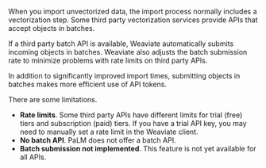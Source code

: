 When you import unvectorized data, the import process normally includes a vectorization step. Some third party vectorization services provide APIs that accept objects in batches.

If a third party batch API is available, Weaviate automatically submits incoming objects in batches. Weaviate also adjusts the batch submission rate to minimize problems with rate limits on third party APIs.

In addition to significantly improved import times, submitting objects in batches makes more efficient use of API tokens.

There are some limitations.

- **Rate limits**. Some third party APIs have different limits for trial (free) tiers and subscription (paid) tiers. If you have a trial API key, you may need to manually set a rate limit in the Weaviate client.
- **No batch API**. PaLM does not offer a batch API.
- **Batch submission not implemented**. This feature is not yet available for all APIs.
